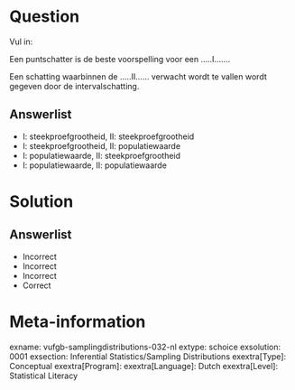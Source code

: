 Question
========
Vul in: 

Een puntschatter is de beste voorspelling voor een …..I….... 

Een schatting waarbinnen de …..II…... verwacht wordt te vallen wordt gegeven door de intervalschatting.
  
Answerlist
----------
* I: steekproefgrootheid, II: steekproefgrootheid
* I: steekproefgrootheid, II: populatiewaarde
* I: populatiewaarde, II: steekproefgrootheid
* I: populatiewaarde, II: populatiewaarde


Solution
========

Answerlist
----------
* Incorrect
* Incorrect
* Incorrect
* Correct

Meta-information
================
exname: vufgb-samplingdistributions-032-nl
extype: schoice
exsolution: 0001
exsection: Inferential Statistics/Sampling Distributions
exextra[Type]: Conceptual
exextra[Program]: 
exextra[Language]: Dutch
exextra[Level]: Statistical Literacy 